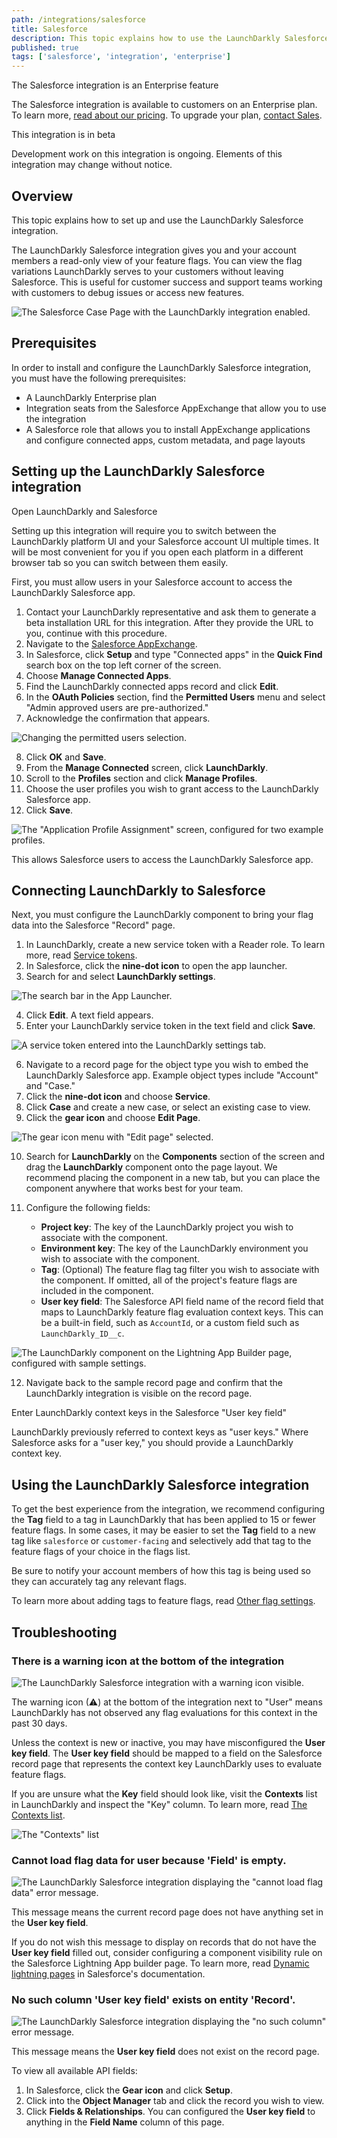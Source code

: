 ```yaml
---
path: /integrations/salesforce
title: Salesforce
description: This topic explains how to use the LaunchDarkly Salesforce integration.
published: true
tags: ['salesforce', 'integration', 'enterprise']
---
```


<Callout intent="primary">
<CalloutTitle>The Salesforce integration is an Enterprise feature</CalloutTitle>
<CalloutDescription>

The Salesforce integration is available to customers on an Enterprise plan. To learn more, [read about our pricing](https://launchdarkly.com/pricing/). To upgrade your plan, [contact Sales](https://launchdarkly.com/contact-sales/).

</CalloutDescription>
</Callout>

<Callout intent="info">
<CalloutTitle>This integration is in beta</CalloutTitle>
<CalloutDescription>

Development work on this integration is ongoing. Elements of this integration may change without notice.

</CalloutDescription>
</Callout>

## Overview

This topic explains how to set up and use the LaunchDarkly Salesforce integration.

The LaunchDarkly Salesforce integration gives you and your account members a read-only view of your feature flags. You can view the flag variations LaunchDarkly serves to your customers without leaving Salesforce. This is useful for customer success and support teams working with customers to debug issues or access new features.

![The Salesforce Case Page with the LaunchDarkly integration enabled.](salesforce-installation-complete.png)

## Prerequisites

In order to install and configure the LaunchDarkly Salesforce integration, you must have the following prerequisites:

* A LaunchDarkly Enterprise plan
* Integration seats from the Salesforce AppExchange that allow you to use the integration
* A Salesforce role that allows you to install AppExchange applications and configure connected apps, custom metadata, and page layouts

## Setting up the LaunchDarkly Salesforce integration

<Callout intent="info">
<CalloutTitle>Open LaunchDarkly and Salesforce</CalloutTitle>
<CalloutDescription>

Setting up this integration will require you to switch between the LaunchDarkly platform UI and your Salesforce account UI multiple times. It will be most convenient for you if you open each platform in a different browser tab so you can switch between them easily.

</CalloutDescription>
</Callout>

First, you must allow users in your Salesforce account to access the LaunchDarkly Salesforce app.

1. Contact your LaunchDarkly representative and ask them to generate a beta installation URL for this integration. After they provide the URL to you, continue with this procedure.
2. Navigate to the [Salesforce AppExchange](https://appexchange.salesforce.com).
3. In Salesforce, click **Setup** and type "Connected apps" in the **Quick Find** search box on the top left corner of the screen.
4. Choose **Manage Connected Apps**.
5. Find the LaunchDarkly connected apps record and click **Edit**.
6. In the **OAuth Policies** section, find the **Permitted Users** menu and select "Admin approved users are pre-authorized."
7. Acknowledge the confirmation that appears.

![Changing the permitted users selection.](salesforce-oauth-policies.png)

8. Click **OK** and **Save**.
9. From the **Manage Connected** screen, click **LaunchDarkly**.
10. Scroll to the **Profiles** section and click **Manage Profiles**.
11. Choose the user profiles you wish to grant access to the LaunchDarkly Salesforce app.
12. Click **Save**.

![The "Application Profile Assignment" screen, configured for two example profiles.](salesforce-profile-assignment.png)

This allows Salesforce users to access the LaunchDarkly Salesforce app.

## Connecting LaunchDarkly to Salesforce

Next, you must configure the LaunchDarkly component to bring your flag data into the Salesforce "Record" page.

1. In LaunchDarkly, create a new service token with a Reader role. To learn more, read [Service tokens](/home/account-security/api-access-tokens#service-tokens).
2. In Salesforce, click the **nine-dot icon** to open the app launcher.
3. Search for and select **LaunchDarkly settings**.

![The search bar in the App Launcher.](salesforce-search-launchdarkly-settings.png)

4. Click **Edit**. A text field appears.
5. Enter your LaunchDarkly service token in the text field and click **Save**.

![A service token entered into the LaunchDarkly settings tab.](salesforce-launchdarkly-settings.png)


6. Navigate to a record page for the object type you wish to embed the LaunchDarkly Salesforce app. Example object types include "Account" and "Case."
7. Click the **nine-dot icon** and choose **Service**.
8. Click **Case** and create a new case, or select an existing case to view.
9. Click the **gear icon** and choose **Edit Page**.

![The gear icon menu with "Edit page" selected.](salesforce-edit-page.png)

10. Search for **LaunchDarkly** on the **Components** section of the screen and drag the **LaunchDarkly** component onto the page layout. We recommend placing the component in a new tab, but you can place the component anywhere that works best for your team.

11. Configure the following fields:

    * **Project key**: The key of the LaunchDarkly project you wish to associate with the component.
    * **Environment key**: The key of the LaunchDarkly environment you wish to associate with the component.
    * **Tag**: (Optional) The feature flag tag filter you wish to associate with the component. If omitted, all of the project's feature flags are included in the component.
    * **User key field**: The Salesforce API field name of the record field that maps to LaunchDarkly feature flag evaluation context keys. This can be a built-in field, such as `AccountId`, or a custom field such as `LaunchDarkly_ID__c`.

![The LaunchDarkly component on the Lightning App Builder page, configured with sample settings.](salesforce-component-settings.png)

12. Navigate back to the sample record page and confirm that the LaunchDarkly integration is visible on the record page.

<Callout intent="warning">
<CalloutTitle>Enter LaunchDarkly context keys in the Salesforce "User key field"</CalloutTitle>
<CalloutDescription>

LaunchDarkly previously referred to context keys as "user keys." Where Salesforce asks for a "user key," you should provide a LaunchDarkly context key.

</CalloutDescription>
</Callout>

## Using the LaunchDarkly Salesforce integration

To get the best experience from the integration, we recommend configuring the **Tag** field to a tag in LaunchDarkly that has been applied to 15 or fewer feature flags. In some cases, it may be easier to set the **Tag** field to a new tag like `salesforce` or `customer-facing` and selectively add that tag to the feature flags of your choice in the flags list.

Be sure to notify your account members of how this tag is being used so they can accurately tag any relevant flags.

To learn more about adding tags to feature flags, read [Other flag settings](/home/flags/settings).

## Troubleshooting

### There is a warning icon at the bottom of the integration

![The LaunchDarkly Salesforce integration with a warning icon visible.](salesforce-integration-with-warning-icon-visible.png)

The warning icon (&#9888;) at the bottom of the integration next to "User" means LaunchDarkly has not observed any flag evaluations for this context in the past 30 days.

Unless the context is new or inactive, you may have misconfigured the **User key field**. The **User key field** should be mapped to a field on the Salesforce record page that represents the context key LaunchDarkly uses to evaluate feature flags.

If you are unsure what the **Key** field should look like, visit the **Contexts** list in LaunchDarkly and inspect the "Key" column. To learn more, read [The Contexts list](/home/contexts/contexts-list).

![The "Contexts" list](contexts-list.png)

### Cannot load flag data for user because 'Field' is empty.

![The LaunchDarkly Salesforce integration displaying the "cannot load flag data" error message.](salesforce-cannot-load-flag-data-error.png)

This message means the current record page does not have anything set in the **User key field**.

If you do not wish this message to display on records that do not have the **User key field** filled out, consider configuring a component visibility rule on the Salesforce Lightning App builder page. To learn more, read [Dynamic lightning pages](https://help.salesforce.com/articleView?id=lightning_page_components_visibility.htm) in Salesforce's documentation.

### No such column 'User key field' exists on entity 'Record'.

![The LaunchDarkly Salesforce integration displaying the "no such column" error message.](salesforce-no-such-column-error.png)

This message means the **User key field** does not exist on the record page.

To view all available API fields:

1. In Salesforce, click the **Gear icon** and click **Setup**.
2. Click into the **Object Manager** tab and click the record you wish to view.
3. Click **Fields & Relationships**. You can configured the **User key field** to anything in the **Field Name** column of this page.
